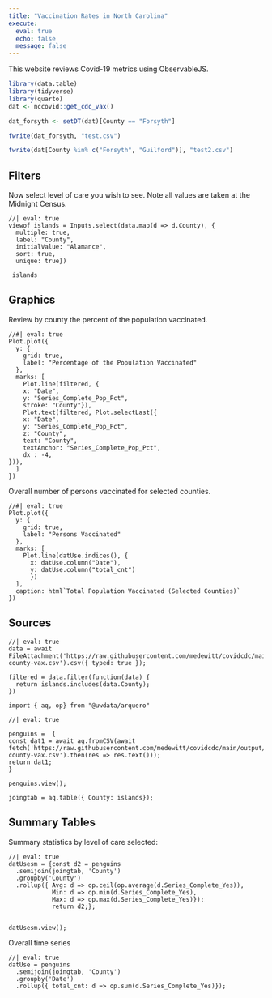 ```yaml
---
title: "Vaccination Rates in North Carolina"
execute:
  eval: true
  echo: false
  message: false
---
```


This website reviews Covid-19 metrics using ObservableJS.

```r
library(data.table)
library(tidyverse)
library(quarto)
dat <- nccovid::get_cdc_vax()

dat_forsyth <- setDT(dat)[County == "Forsyth"]

fwrite(dat_forsyth, "test.csv")

fwrite(dat[County %in% c("Forsyth", "Guilford")], "test2.csv")
```

## Filters

Now select level of care you wish to see. Note all values are taken at the Midnight Census.

```ojs
//| eval: true
viewof islands = Inputs.select(data.map(d => d.County), {
  multiple: true, 
  label: "County", 
  initialValue: "Alamance",
  sort: true, 
  unique: true})
  
 islands
```

## Graphics

Review by county the percent of the population vaccinated.

```ojs
//#| eval: true
Plot.plot({
  y: {
    grid: true,
    label: "Percentage of the Population Vaccinated"
  },
  marks: [
    Plot.line(filtered, {
    x: "Date", 
    y: "Series_Complete_Pop_Pct", 
    stroke: "County"}),
    Plot.text(filtered, Plot.selectLast({
    x: "Date",
    y: "Series_Complete_Pop_Pct",
    z: "County",
    text: "County",
    textAnchor: "Series_Complete_Pop_Pct",
    dx : -4,
})),
  ]
})
```

Overall number of persons vaccinated for selected counties.

```ojs
//#| eval: true
Plot.plot({
  y: {
    grid: true,
    label: "Persons Vaccinated"
  },
  marks: [
    Plot.line(datUse.indices(), {
      x: datUse.column("Date"), 
      y: datUse.column("total_cnt")
      })
  ],
  caption: html`Total Population Vaccinated (Selected Counties)`
})
```

## Sources

```ojs
//| eval: true
data = await FileAttachment('https://raw.githubusercontent.com/medewitt/covidcdc/main/output/nc-county-vax.csv').csv({ typed: true });
```

```ojs
filtered = data.filter(function(data) {
  return islands.includes(data.County);
})
```

```ojs
import { aq, op} from "@uwdata/arquero"

```

```ojs
//| eval: true

penguins =  {
const dat1 = await aq.fromCSV(await fetch('https://raw.githubusercontent.com/medewitt/covidcdc/main/output/nc-county-vax.csv').then(res => res.text()));
return dat1;
}

```

```ojs
penguins.view();

```

```ojs

joingtab = aq.table({ County: islands});
```

## Summary Tables

Summary statistics by level of care selected:

```ojs
//| eval: true
datUsesm = {const d2 = penguins
  .semijoin(joingtab, 'County')
  .groupby('County')
  .rollup({ Avg: d => op.ceil(op.average(d.Series_Complete_Yes)),
            Min: d => op.min(d.Series_Complete_Yes),
            Max: d => op.max(d.Series_Complete_Yes)});
            return d2;};
  
```

```ojs
datUsesm.view();
```

Overall time series

```ojs
//| eval: true
datUse = penguins
  .semijoin(joingtab, 'County')
  .groupby('Date')
  .rollup({ total_cnt: d => op.sum(d.Series_Complete_Yes)});
  
```
